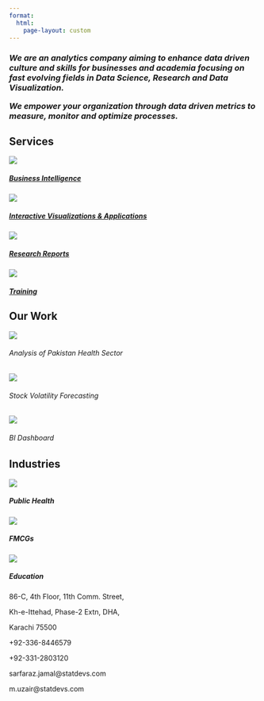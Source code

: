 ```yaml
---
format:
  html:
    page-layout: custom
---
```


```{=html}
<!--
::: {#captions}
Data
:::

::: {#captions}

Insights

:::

::: {#captions}

Impact

:::
-->
```
::: home
:::

::: {#aboutus}
<h3>

<i>We are an analytics company aiming to enhance data driven culture and skills for businesses and academia focusing on fast evolving fields in Data Science, Research and Data Visualization.

We empower your organization through data driven metrics to measure, monitor and optimize processes.</i>

</h3>
:::

::: {#our-expertise}
<h2>Services</h2>
:::

::: {#first .grid}

<a href = "consulting.qmd">

::: {.expertise .g-col-6}

<img src="images/1st-icon.png" class="card-img-top"/>

<h5 class="card-title">Business Intelligence</h5>

:::

</a>

<a href = "consulting.qmd">

::: {.expertise .g-col-6}

<img src="images/2nd-icon.png" class="card-img-top"/>

<h5 class="card-title">Interactive Visualizations & Applications</h5>

:::

</a>

:::

::: {#second .grid}

<a href = "consulting.qmd">

::: {.expertise .g-col-6}

<img src="images/3rd-icon.png" class="card-img-top"/>

<h5 class="card-title">Research Reports</h5>

:::

</a>

<a href = "training.qmd">

::: {.expertise .g-col-6}

<img src="images/4th-icon.png" class="card-img-top"/>

<h5 class="card-title">Training</h5>

:::

</a>

:::


::: {#past-work}
<h2>Our Work</h2>

::: grid
::: g-col-4
<img src="images/health.png"/>

<h6>Analysis of Pakistan Health Sector</h6>
:::

::: g-col-4
<img src="images/stock.png"/>

<h6>Stock Volatility Forecasting</h6>
:::

::: g-col-4
<img src="images/dashboard.png"/>

<h6>BI Dashboard</h6>
:::
:::
:::

::: {#industries}
<h2>Industries</h2>

::: grid
::: g-col-4
<img src="images/public-health.png"/>

<h5>Public Health</h5>
:::

::: g-col-4
<img src="images/fmcg.png"/>

<h5>FMCGs</h5>
:::

::: g-col-4
<img src="images/education.png"/>

<h5>Education</h5>
:::
:::
:::

::: {#footer .grid}
::: {.contact .g-col-4}
<p>86-C, 4th Floor, 11th Comm. Street,</p>

<p>Kh-e-Ittehad, Phase-2 Extn, DHA,</p>

<p>Karachi 75500</p>
:::

::: {.contact .g-col-4}
<p>+92-336-8446579</p>

<p>+92-331-2803120</p>
:::

::: {.contact .g-col-4}
<p>sarfaraz.jamal\@statdevs.com</p>

<p>m.uzair\@statdevs.com</p>
:::
:::
